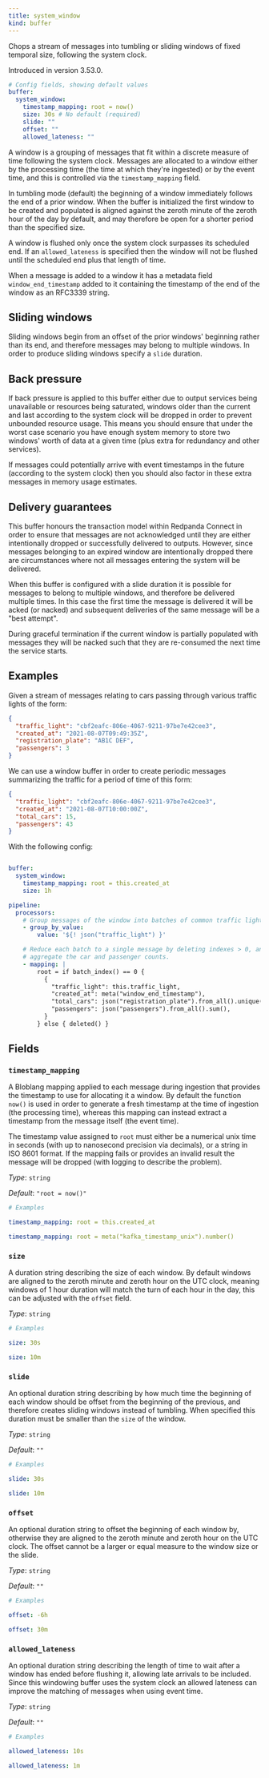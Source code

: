 ```yaml
---
title: system_window
kind: buffer
---
```


Chops a stream of messages into tumbling or sliding windows of fixed temporal size, following the system clock.

Introduced in version 3.53.0.

```yml
# Config fields, showing default values
buffer:
  system_window:
    timestamp_mapping: root = now()
    size: 30s # No default (required)
    slide: ""
    offset: ""
    allowed_lateness: ""
```

A window is a grouping of messages that fit within a discrete measure of time following the system clock. Messages are allocated to a window either by the processing time (the time at which they're ingested) or by the event time, and this is controlled via the  `timestamp_mapping` field.

In tumbling mode (default) the beginning of a window immediately follows the end of a prior window. When the buffer is initialized the first window to be created and populated is aligned against the zeroth minute of the zeroth hour of the day by default, and may therefore be open for a shorter period than the specified size.

A window is flushed only once the system clock surpasses its scheduled end. If an  `allowed_lateness` is specified then the window will not be flushed until the scheduled end plus that length of time.

When a message is added to a window it has a metadata field `window_end_timestamp` added to it containing the timestamp of the end of the window as an RFC3339 string.

## Sliding windows

Sliding windows begin from an offset of the prior windows' beginning rather than its end, and therefore messages may belong to multiple windows. In order to produce sliding windows specify a  `slide` duration.

## Back pressure

If back pressure is applied to this buffer either due to output services being unavailable or resources being saturated, windows older than the current and last according to the system clock will be dropped in order to prevent unbounded resource usage. This means you should ensure that under the worst case scenario you have enough system memory to store two windows' worth of data at a given time (plus extra for redundancy and other services).

If messages could potentially arrive with event timestamps in the future (according to the system clock) then you should also factor in these extra messages in memory usage estimates.

## Delivery guarantees

This buffer honours the transaction model within Redpanda Connect in order to ensure that messages are not acknowledged until they are either intentionally dropped or successfully delivered to outputs. However, since messages belonging to an expired window are intentionally dropped there are circumstances where not all messages entering the system will be delivered.

When this buffer is configured with a slide duration it is possible for messages to belong to multiple windows, and therefore be delivered multiple times. In this case the first time the message is delivered it will be acked (or nacked) and subsequent deliveries of the same message will be a "best attempt".

During graceful termination if the current window is partially populated with messages they will be nacked such that they are re-consumed the next time the service starts.


## Examples

<Tabs>
<TabItem label="Counting Passengers at Traffic">
Given a stream of messages relating to cars passing through various traffic lights of the form:

```json
{
  "traffic_light": "cbf2eafc-806e-4067-9211-97be7e42cee3",
  "created_at": "2021-08-07T09:49:35Z",
  "registration_plate": "AB1C DEF",
  "passengers": 3
}
```

We can use a window buffer in order to create periodic messages summarizing the traffic for a period of time of this form:

```json
{
  "traffic_light": "cbf2eafc-806e-4067-9211-97be7e42cee3",
  "created_at": "2021-08-07T10:00:00Z",
  "total_cars": 15,
  "passengers": 43
}
```

With the following config:

```yaml

buffer:
  system_window:
    timestamp_mapping: root = this.created_at
    size: 1h

pipeline:
  processors:
    # Group messages of the window into batches of common traffic light IDs
    - group_by_value:
        value: '${! json("traffic_light") }'

    # Reduce each batch to a single message by deleting indexes > 0, and
    # aggregate the car and passenger counts.
    - mapping: |
        root = if batch_index() == 0 {
          {
            "traffic_light": this.traffic_light,
            "created_at": meta("window_end_timestamp"),
            "total_cars": json("registration_plate").from_all().unique().length(),
            "passengers": json("passengers").from_all().sum(),
          }
        } else { deleted() }

```

</TabItem>
</Tabs>

## Fields

### `timestamp_mapping`

A Bloblang mapping applied to each message during ingestion that provides the timestamp to use for allocating it a window. By default the function `now()` is used in order to generate a fresh timestamp at the time of ingestion (the processing time), whereas this mapping can instead extract a timestamp from the message itself (the event time).

The timestamp value assigned to `root` must either be a numerical unix time in seconds (with up to nanosecond precision via decimals), or a string in ISO 8601 format. If the mapping fails or provides an invalid result the message will be dropped (with logging to describe the problem).


*Type*: `string`

*Default*: `"root = now()"`

```yml
# Examples

timestamp_mapping: root = this.created_at

timestamp_mapping: root = meta("kafka_timestamp_unix").number()
```

### `size`

A duration string describing the size of each window. By default windows are aligned to the zeroth minute and zeroth hour on the UTC clock, meaning windows of 1 hour duration will match the turn of each hour in the day, this can be adjusted with the `offset` field.


*Type*: `string`


```yml
# Examples

size: 30s

size: 10m
```

### `slide`

An optional duration string describing by how much time the beginning of each window should be offset from the beginning of the previous, and therefore creates sliding windows instead of tumbling. When specified this duration must be smaller than the `size` of the window.


*Type*: `string`

*Default*: `""`

```yml
# Examples

slide: 30s

slide: 10m
```

### `offset`

An optional duration string to offset the beginning of each window by, otherwise they are aligned to the zeroth minute and zeroth hour on the UTC clock. The offset cannot be a larger or equal measure to the window size or the slide.


*Type*: `string`

*Default*: `""`

```yml
# Examples

offset: -6h

offset: 30m
```

### `allowed_lateness`

An optional duration string describing the length of time to wait after a window has ended before flushing it, allowing late arrivals to be included. Since this windowing buffer uses the system clock an allowed lateness can improve the matching of messages when using event time.


*Type*: `string`

*Default*: `""`

```yml
# Examples

allowed_lateness: 10s

allowed_lateness: 1m
```


